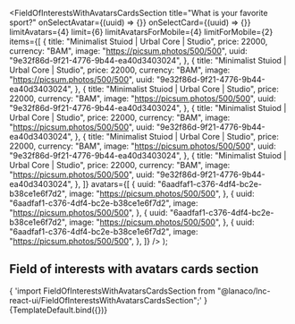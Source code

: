 


<Meta
  title="Landing sections/Field of Interests With Avatars Cards Section"
  component={FieldOfInterestsWithAvatarsCardsSection}
/>

  <FieldOfInterestsWithAvatarsCardsSection
    title="What is your favorite sport?"
    onSelectAvatar={(uuid) => {}}
    onSelectCard={(uuid) => {}}
    limitAvatars={4}
    limit={6}
    limitAvatarsForMobile={4}
    limitForMobile={2}
    items={[
      {
        title: "Minimalist Stuiod | Urbal Core | Studio",
        price: 22000,
        currency: "BAM",
        image: "https://picsum.photos/500/500",
        uuid: "9e32f86d-9f21-4776-9b44-ea40d3403024",
      },
      {
        title: "Minimalist Stuiod | Urbal Core | Studio",
        price: 22000,
        currency: "BAM",
        image: "https://picsum.photos/500/500",
        uuid: "9e32f86d-9f21-4776-9b44-ea40d3403024",
      },
      {
        title: "Minimalist Stuiod | Urbal Core | Studio",
        price: 22000,
        currency: "BAM",
        image: "https://picsum.photos/500/500",
        uuid: "9e32f86d-9f21-4776-9b44-ea40d3403024",
      },
      {
        title: "Minimalist Stuiod | Urbal Core | Studio",
        price: 22000,
        currency: "BAM",
        image: "https://picsum.photos/500/500",
        uuid: "9e32f86d-9f21-4776-9b44-ea40d3403024",
      },
      {
        title: "Minimalist Stuiod | Urbal Core | Studio",
        price: 22000,
        currency: "BAM",
        image: "https://picsum.photos/500/500",
        uuid: "9e32f86d-9f21-4776-9b44-ea40d3403024",
      },
      {
        title: "Minimalist Stuiod | Urbal Core | Studio",
        price: 22000,
        currency: "BAM",
        image: "https://picsum.photos/500/500",
        uuid: "9e32f86d-9f21-4776-9b44-ea40d3403024",
      },
    ]}
    avatars={[
      {
        uuid: "6aadfaf1-c376-4df4-bc2e-b38ce1e6f7d2",
        image: "https://picsum.photos/500/500",
      },
      {
        uuid: "6aadfaf1-c376-4df4-bc2e-b38ce1e6f7d2",
        image: "https://picsum.photos/500/500",
      },
      {
        uuid: "6aadfaf1-c376-4df4-bc2e-b38ce1e6f7d2",
        image: "https://picsum.photos/500/500",
      },
      {
        uuid: "6aadfaf1-c376-4df4-bc2e-b38ce1e6f7d2",
        image: "https://picsum.photos/500/500",
      },
    ]}
  />
);

## Field of interests with avatars cards section

<SyntaxHighlighter language="jsx" style={nord}>
  {
    'import FieldOfInterestsWithAvatarsCardsSection from "@lanaco/lnc-react-ui/FieldOfInterestsWithAvatarsCardsSection";'
  }
</SyntaxHighlighter>

<Canvas>
  <Story name="Default" args={{}}>
    {TemplateDefault.bind({})}
  </Story>
</Canvas>
